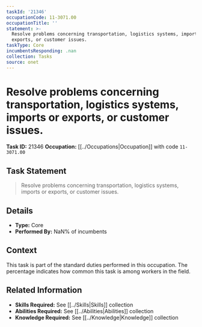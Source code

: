 ```yaml
---
taskId: '21346'
occupationCode: 11-3071.00
occupationTitle: ''
statement: >-
  Resolve problems concerning transportation, logistics systems, imports or
  exports, or customer issues.
taskType: Core
incumbentsResponding: .nan
collection: Tasks
source: onet
---
```

# Resolve problems concerning transportation, logistics systems, imports or exports, or customer issues.

**Task ID:** 21346
**Occupation:** [[../Occupations|Occupation]] with code `11-3071.00`

## Task Statement

> Resolve problems concerning transportation, logistics systems, imports or exports, or customer issues.

## Details

- **Type:** Core
- **Performed By:** NaN% of incumbents

## Context

This task is part of the standard duties performed in this occupation. The percentage indicates how common this task is among workers in the field.

## Related Information

- **Skills Required:** See [[../Skills|Skills]] collection
- **Abilities Required:** See [[../Abilities|Abilities]] collection
- **Knowledge Required:** See [[../Knowledge|Knowledge]] collection
